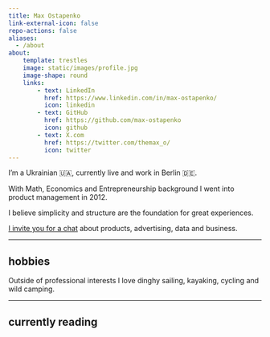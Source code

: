```yaml
---
title: Max Ostapenko
link-external-icon: false
repo-actions: false
aliases:
  - /about
about:
    template: trestles
    image: static/images/profile.jpg
    image-shape: round
    links:
        - text: LinkedIn
          href: https://www.linkedin.com/in/max-ostapenko/
          icon: linkedin
        - text: GitHub
          href: https://github.com/max-ostapenko
          icon: github
        - text: X.com
          href: https://twitter.com/themax_o/
          icon: twitter
---
```


I'm a Ukrainian 🇺🇦, currently live and work in Berlin 🇩🇪.

With Math, Economics and Entrepreneurship background I went into product management in 2012.

I believe simplicity and structure are the foundation for great experiences.

[I invite you for a chat](https://cal.com/max-ostapenko/60min?duration=30) about products, advertising, data and business.

---

## hobbies

Outside of professional interests I love dinghy sailing, kayaking, cycling and wild camping.

---

## currently reading

```{=html}
<style type="text/css">

        .gr_custom_each_container_1699272653 {
            /* customize each individual book container here */
            width: 100%;
            clear: both;
            margin-bottom: 10px;
            overflow: auto;
            padding-bottom: 4px;
            border-bottom: 1px solid #aaa;
        }

        .gr_custom_book_container_1699272653 {
            /* customize your book covers here */
            overflow: hidden;
            height: 75px;
            float: right;
            margin-right: 4px;
            width: 49px;
        }

        .gr_custom_author_1699272653 {
            /* customize your author names here */
            font-size: 12px;
        }
        .gr_custom_header_1699272653 {
            display: none;
        }

        .gr_custom_container_1699272653 center {
            display: none;
        }

    </style>
    <div id="gr_custom_widget_1699272653"></div>
    <script
        src="https://www.goodreads.com/review/custom_widget/70245794.My%20bookshelf?cover_position=left&cover_size=small&num_books=5&order=a&shelf=currently-reading&show_author=1&show_cover=1&show_rating=0&show_review=0&show_tags=0&show_title=1&sort=date_added&widget_bg_color=FFFFFF&widget_bg_transparent=&widget_border_width=0&widget_id=1699272653&widget_text_color=000000&widget_title_size=small&widget_width=small"
        type="text/javascript" charset="utf-8"></script>
```

